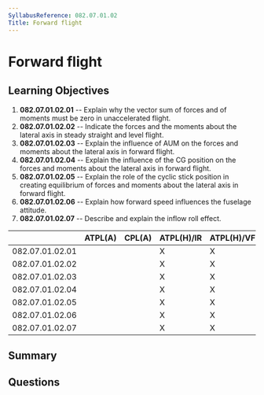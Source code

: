 ```yaml
---
SyllabusReference: 082.07.01.02
Title: Forward flight
---
```


# Forward flight

## Learning Objectives

1.  **082.07.01.02.01** -- Explain why the vector sum of forces and of moments
    must be zero in unaccelerated flight.
2.  **082.07.01.02.02** -- Indicate the forces and the moments about the lateral
    axis in steady straight and level flight.
3.  **082.07.01.02.03** -- Explain the influence of AUM on the forces and moments
    about the lateral axis in forward flight.
4.  **082.07.01.02.04** -- Explain the influence of the CG position on the forces
    and moments about the lateral axis in forward flight.
5.  **082.07.01.02.05** -- Explain the role of the cyclic stick position in
    creating equilibrium of forces and moments about the lateral axis in forward
    flight.
6.  **082.07.01.02.06** -- Explain how forward speed influences the fuselage
    attitude.
7.  **082.07.01.02.07** -- Describe and explain the inflow roll effect.

|                 | ATPL(A) | CPL(A) | ATPL(H)/IR | ATPL(H)/VFR | CPL(H) | IR | CBIR(A) |
| --------------- | ------- | ------ | ---------- | ----------- | ------ | -- | ------- |
| 082.07.01.02.01 |         |        | X          | X           | X      |    |         |
| 082.07.01.02.02 |         |        | X          | X           | X      |    |         |
| 082.07.01.02.03 |         |        | X          | X           | X      |    |         |
| 082.07.01.02.04 |         |        | X          | X           | X      |    |         |
| 082.07.01.02.05 |         |        | X          | X           | X      |    |         |
| 082.07.01.02.06 |         |        | X          | X           | X      |    |         |
| 082.07.01.02.07 |         |        | X          | X           | X      |    |         |

## Summary

## Questions
